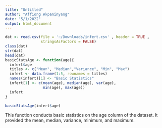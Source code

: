 ```yaml
---
title: "Untitled"
author: "Affiong Akpaninyang"
date: "5/1/2022"
output: html_document
---
```

```r
dat <- read.csv(file = '~/Downloads/infert.csv' , header = TRUE ,
                stringsAsFactors = FALSE)
class(dat)
str(dat)
head(dat)
basicStatsAge <- function(age){
  infert$age
  titles <- c("Mean", "Median","Variance", "Min", "Max")
  infert <- data.frame(1:5, rownames = titles)
  names(infert)[1] <- "Basic Statistics"
  infert[1] <- c(mean(age), median(age), var(age),
                 min(age), max(age))
  infert
}

basicStatsAge(infert$age)
```

This function conducts basic statistics on the age column of the dataset.
It provided the mean, median, variance, minimum, and maximum.

